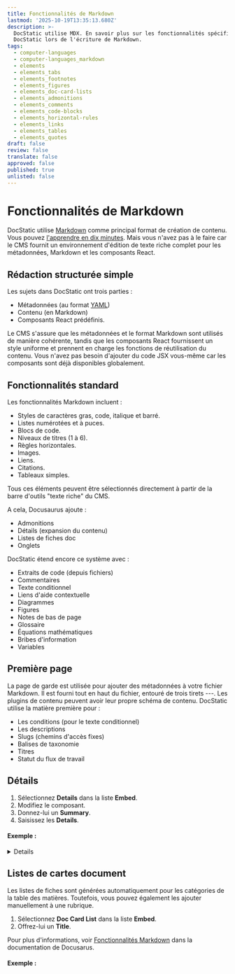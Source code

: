 ```yaml
---
title: Fonctionnalités de Markdown
lastmod: '2025-10-19T13:35:13.680Z'
description: >-
  DocStatic utilise MDX. En savoir plus sur les fonctionnalités spécifiques à
  DocStatic lors de l'écriture de Markdown.
tags:
  - computer-languages
  - computer-languages_markdown
  - elements
  - elements_tabs
  - elements_footnotes
  - elements_figures
  - elements_doc-card-lists
  - elements_admonitions
  - elements_comments
  - elements_code-blocks
  - elements_horizontal-rules
  - elements_links
  - elements_tables
  - elements_quotes
draft: false
review: false
translate: false
approved: false
published: true
unlisted: false
---
```


# Fonctionnalités de Markdown

DocStatic utilise [Markdown](https://commonmark.org/) comme principal format de création de contenu. Vous pouvez [l'apprendre en dix minutes](https://commonmark.org/help/). Mais vous n'avez pas à le faire car le CMS fournit un environnement d'édition de texte riche complet pour les métadonnées, Markdown et les composants React.

## Rédaction structurée simple

Les sujets dans DocStatic ont trois parties :

* Métadonnées (au format [YAML](https://yaml.org/spec/1.2.2/))
* Contenu (en Markdown)
* Composants React prédéfinis.

Le CMS s'assure que les métadonnées et le format Markdown sont utilisés de manière cohérente, tandis que les composants React fournissent un style uniforme et prennent en charge les fonctions de réutilisation du contenu. Vous n'avez pas besoin d'ajouter du code JSX vous-même car les composants sont déjà disponibles globalement.

## Fonctionnalités standard

Les fonctionnalités Markdown incluent :

* Styles de caractères gras, code, italique et barré.
* Listes numérotées et à puces.
* Blocs de code.
* Niveaux de titres (1 à 6).
* Règles horizontales.
* Images.
* Liens.
* Citations.
* Tableaux simples.

Tous ces éléments peuvent être sélectionnés directement à partir de la barre d'outils "texte riche" du CMS.

A cela, Docusaurus ajoute :

* Admonitions
* Détails (expansion du contenu)
* Listes de fiches doc
* Onglets

DocStatic étend encore ce système avec :

* Extraits de code (depuis fichiers)
* Commentaires
* Texte conditionnel
* Liens d'aide contextuelle
* Diagrammes
* Figures
* Notes de bas de page
* Glossaire
* Équations mathématiques
* Bribes d'information
* Variables

## Première page

La page de garde est utilisée pour ajouter des métadonnées à votre fichier Markdown. Il est fourni tout en haut du fichier, entouré de trois tirets ---. Les plugins de contenu peuvent avoir leur propre schéma de contenu. DocStatic utilise la matière première pour :

* Les conditions (pour le texte conditionnel)
* Les descriptions
* Slugs (chemins d'accès fixes)
* Balises de taxonomie
* Titres
* Statut du flux de travail

## Détails

1. Sélectionnez **Details** dans la liste **Embed**.
2. Modifiez le composant.
3. Donnez-lui un **Summary**.
4. Saisissez les **Details**.

#### Exemple :

<Details summary="Toggle me.">
  Il s'agit du contenu détaillé.

  Vous pouvez utiliser Markdown ici, y compris le texte en **gras** et *italique*, et les \[liens] en ligne ([https://docusaurus.io/](https://docusaurus.io/)).
</Details>

## Listes de cartes document

Les listes de fiches sont générées automatiquement pour les catégories de la table des matières. Toutefois, vous pouvez également les ajouter manuellement à une rubrique.

1. Sélectionnez **Doc Card List** dans la liste **Embed**.
2. Offrez-lui un **Title**.

Pour plus d'informations, voir [Fonctionnalités Markdown](https://docusaurus.io/fr/docs/markdown-features) dans la documentation de Docusarus.

#### Exemple :

<DocCardList title="Fonctionnalités Markdown" />

